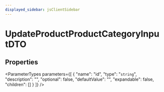 ```yaml
---
displayed_sidebar: jsClientSidebar
---
```



# UpdateProductProductCategoryInputDTO

## Properties

<ParameterTypes parameters={[
  {
    "name": "id",
    "type": "`string`",
    "description": "",
    "optional": false,
    "defaultValue": "",
    "expandable": false,
    "children": []
  }
]} />
